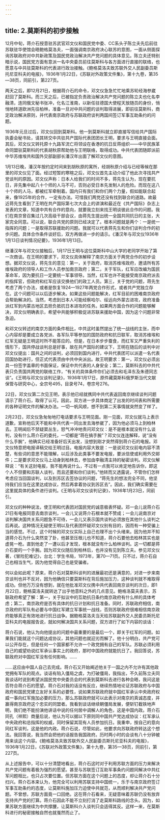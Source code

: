 ```yaml
---
---
---
```

title: 2.莫斯科的初步接触
---



12月中旬，蒋介石授意驻苏武官邓文仪和国民党中委、CC系头子陈立夫先后前往苏联驻华使馆会晤鲍格莫洛夫，一面强调南京政府决心联苏的意图，一面从侧面探询苏联政府对中共新政策及国民党政治解决共产党问题的具体意见。陈立夫还特别暗示说，国民党方面有意派一名中央委员前往莫斯科与各方面进行直接的联络，也愿意与中共驻莫斯科的代表进行政治接触。《鲍格莫洛夫致苏联外交人民副委员斯托尼亚科夫的电报》，1936年1月22日，《苏联对外政策文件集》，第十九卷，第35—38页，同前引，第227页。

两天之后，即12月21日，根据蒋介石的命令，邓文仪急急忙忙地乘苏轮经海参崴赶回了莫斯科。而三天之后，已被指定负责政治解决共产党问题的陈立夫也化名李融清，连同俄文秘书张冲，化名江淮南，以新任驻德国大使程天放随员的身份，悄悄地转道欧洲先往柏林，准备一旦对中共问题的谈判取得进展，即前往莫斯科，商定政治解决原则，并代表南京政府与苏联政府谈判两国间签订军事互助条约的问题。

1936年元旦过后，邓文仪回到莫斯科。他一到莫斯科就立即直接写信给共产国际执委会秘书处，请其转交中共驻共产国际代表团团长王明，要求与王明直接会面。其后，邓文仪又转托原十九路军流亡将领设在香港的抗日反蒋组织——中华民族革命同盟驻莫斯科的代表胡秋原帮助他与王明联络，取得成功。中共代表团随即派前中华苏维埃共和国外交部副部长潘汉年出面了解邓文仪的意图。

1月13日晚，潘汉年按约定时间来到胡秋原的寓所，经胡秋原介绍与已经等候在那里的邓文仪见了面。经过短暂的寒暄之后，邓文仪首先主动介绍了他此次寻找共产党谈判的原因。邓文仪声称：日本人给我们的时间不多，蒋先生认为，现在要抗日，非先集中起八十个师的人马不可，否则必受日本先发制人的危险。而现在这八十个师的人马，都被红军牵制着。国内只有我们和你们两个力量，假如能联合起来，像1925年的合作，一定有办法。可惜我们两党还没有找到联合的道路。故最近蒋先生看到了王明在共产国际第七次大会上的讲演和最近在《共产国际》杂志上发表的文章，知道中共有合作的意向，就要我立刻来找王明谈彼此合作的问题。我们在南京曾召集过几次高级干部会议，由蒋先生提出统一全国共同抗日的主张，大家完全同意。可以说，联合共党的原则已经决定了。根本问题就是两个：一是统一指挥的问题；一是取得苏联援助的问题。我就可以代表蒋先生和你们谈判合作的初步问题。具体合作条件谈好后，双方再做进一步的请示。《潘汉年与邓文仪1936年1月13日谈判情况纪要》，1936年1月13日。

继潘汉年与邓文仪接触后，1月17日王明与这位莫斯科中山大学的老同学开始了第一次商谈。在王明的要求下，邓文仪具体解释了南京方面关于两党合作的初步设想。据邓文仪说，蒋先生的意见：第一，关于政府，取消苏维埃政府，邀请所有苏维埃政府的领导人和工作人员参加南京政府；第二，关于军队，红军应改编为国民革命军，因为要抗日一定要统一军事领导。当然，红军也许不能接受南京政府派去的指挥官，但政府和红军应该交换他们的政工人员。第三，关于党的问题，蒋先生考虑了两个办法，或者是恢复1924—1927年两党合作形式，或者共产党独立存在。这个问题可以以后逐步解决。如果这些问题能解决，红军目前的困难南京政府会帮助解决的。当然，考虑到日本人可能经察哈尔、绥远向外蒙古进攻，政府准备派红军到内蒙古地区去担负抵抗日本进攻的任务。如果两方面合作的问题能够解决，邓文仪明确表示，希望中共能够积极促进苏联来援助中国，因为这个问题非常急迫。

和邓文仪转述的南京方面的条件相比，中共这时虽然提出了统一战线的主张，而中心内容却是要成立各党派、各军队平等参加的国防政府和抗日联军，取消苏维埃和红军无疑是王明这时所不能答应的。但是，在日本步步蚕食，而红军又严重失利的情形下，国共停战谈判总是好事，故在共产国际的建议下，王明在随后的谈判中对邓文仪提出：国共之间的谈判，必须回到国内进行，中共代表团可以派遣一名代表回国协助进行，但正式代表须由中共中央派出。故王明要求：第一，邓文仪必须出具一份签字盖章的书面保证，保证中共代表的人身安全；第二，莫斯科去的中共代表只负责国共两党的联络工作，“有关的具体条件你们必须去和毛泽东及朱德同志谈”。《王明与邓文仪谈判记录》，1936年1月17日，原件藏莫斯科俄罗斯当代文献保管与研究中心，全宗号495，目录号74，卷宗号276。

22日，邓文仪第二次见王明，表示他已经就携同中共代表返回南京继续谈判问题请示了蒋介石，取得了认可。因此，双方进一步具体商定了出发的时间表和所需要的各种证明文件的解决办法。一切一帆风顺，想不到第二天事情就突然变了样了。

2月23日，邓文仪急匆匆地打电话要求与王明见面。刚一见面，邓文仪就马上表示道歉，宣称他后天不能和中共代表一同出发去海参崴了，因为他必须马上到柏林去。王明闻后不禁疑窦丛生，怒气冲冲地责问邓文仪：是不是根本就没有什么谈判，没有什么蒋介石的委托，一切都是“蒋在搞手腕”？邓文仪连连解释，说“没有什么手腕”，他确实已经准备好后天出发，没想到刚才突然得到蒋介石的电报。邓文仪特意把电报译稿交给王明过目。电报内容大致是：一是说邓文仪前电内容不清楚，有些词的意思不能理解，以后涉及此类事不要发电报，要派信使或利用外交邮件；二是要求邓文仪马上动身到柏林去，参加由李融清主持的秘密谈判。邓文仪解释说：“有关这封电报，我不能再说什么，不过有一点我可以肯定地告诉你，即这个人不但要和苏联人谈判，而且还要和你们谈判。”他转而又透露说，不管你们怎样考虑应当回国谈判，以及到苏区去签协议的问题，“蒋先生的想法完全不同，他坚持我们应当在这里达成协议，然后再拿着协议到苏区去”。因此，我们确实需要在这里就具体的条件进行谈判。《王明与邓文仪谈判记录》，1936年1月23日，同前引。

邓文仪的种种说法，使王明和代表团对国民党的诚意极表怀疑。邓一会儿说蒋介石21日有电报同意去南京谈判，一会儿又说蒋介石根本就不赞成；一会儿说南京对谈判解决国共关系问题急不可待，一会儿又表示国共谈判必须放在其他什么谈判之后再说。这种情况无疑使王明以及代表团怀疑邓文仪别有目的，因而有一种受骗上当的感觉。不过，这个时候的邓文仪实际上自己也理不出个头绪来。因为他并不知道蒋介石为什么突然变了卦，他甚至压根儿也不知道，蒋介石要他去柏林其实也是虚晃一枪。直到他走了一遭以后才发现，根本就没有什么柏林谈判。这一切都是蒋介石耍的一个手腕。因为邓文仪随后到柏林后，也并没有见到陈立夫。参见邓文仪著，《冒险犯难记》，台北：学生书局，1973年，第70—71页。只不过，蒋介石自己也相当生气，因为他觉得自己也是受骗者。

何以会如此呢？原来，蒋介石对莫斯科谈判的进展最初还是满意的，对进一步来南京谈判也并不反对，因为他确信只要莫斯科在背后施加压力，这种谈判就不难取得成功。但他万万没有想到，就在他批准邓文仪携中共代表回南京谈判的次日，即1月22日，鲍格莫洛夫就转达了出乎他意料之外的几点意见。鲍格洛莫夫表示，苏联政府希望了解：第一，关于拟议中的互助抗日条约南京政府有什么样的具体考虑；第二，南京政府是否有具体的抗日计划和抗日准备。同时，苏联政府相信，南京政府的军队有必要与中国红军建立军事统一战线，否则苏联政府很难相信南京政府能够真正有效地进行抗日战争。据鲍格莫洛夫当天给苏联副外交人民委员斯托尼亚科夫的电报报告说，就如何解决国共关系问题，双方进行了如下内容的谈话：

蒋介石说，他认为向他提出的问题中最重要的是最后一个，即关于红军的问题。如果我们能就这个问题达成协议，其他问题也就迎刃而解了。他十分明白，共产党可以公开存在，但是任何一个国家都不允许一个政党拥有自己的军队。苏联必须利用自己的威望劝说红军承认事实上的政府，那时中国政府就能抗日了。我回答说，苏联政府对中国红军没有任何影响。……

……这应由中国人自己去完成。蒋介石又开始阐述他关于一国之内不允许有其他政党拥有军队的观点。谈话有陷入僵局之虞，为打破僵局，我指出，不久前陈立夫同我谈话时说到希望派国民党中央委员会的代表到莫斯科去进行各种会晤，我问这是否符合蒋介石的愿望。蒋介石对我的话没有反应，继续热情地论证苏联政府与中国政府和国民党建立友好关系的必要性，说如果苏联政府就中国红军承认中央政府权威一事向红军施加必要的压力，那么苏联政府就可以此表示对南京的真诚态度，并赢得南京政府这个忠实的同盟者。我看到谈话继续朝僵局发展，便斩钉截铁地声明，我们绝不能扮演他讲话中说的任何居中调解人的角色，这是中国内政。蒋介石同孔（祥熙）商量后说，他认为可以据以下原则同中国共产党达成协议：红军承认中央政府和总指挥的权威，同时保留其现有人员参加抗日。我重申，按自己的意向同红军谈判，这是他的内政。蒋介石说，尽管如此，他要求向苏联政府转达这个想法。我回答说，我当然会把他的话报告我国政府。历时两小时的会谈有八十分钟被用来谈这个内容。《鲍格莫洛夫致苏联外交人民副委员斯托尼亚科夫的电报》，1936年1月22日，《苏联对外政策文件集》，第十九卷，第35—38页，同前引，第227页。

从上述报告中，可以十分清楚地看出，蒋介石这时对于利用苏联方面的压力来解决共产党问题有着极为强烈的愿望。甚至与苏联签订互助军事条约问题同解决中共红军问题相比，也只占次要位置。但苏联方面在这个问题上的态度，却让蒋介石十分扫兴。蒋介石本来认为，他完全可以利用苏联支持中国统一，乐于与南京政府签订军事互助条约的态度，让莫斯科施加压力迫使中共就范，从而顺利解决共产党问题。不曾想，苏联方面竟一口回绝。这在蒋介石看来，无疑意味着苏联仍没有放弃支持共产党的打算。蒋介石因此不能不立刻打消了走莫斯科路线的念头。因为，如果苏联方面继续为中共撑腰，让莫斯科介入谈判只会适得其反。这样一来，在莫斯科进行的秘密接触自然也就戛然而止了。